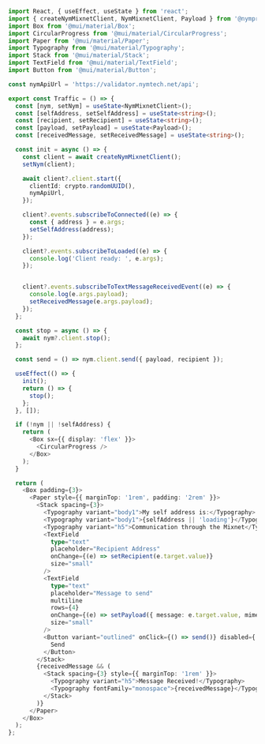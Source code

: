 ```ts copy filename="MixnetWASMClientExample.tsx"
import React, { useEffect, useState } from 'react';
import { createNymMixnetClient, NymMixnetClient, Payload } from '@nymproject/sdk-full-fat';
import Box from '@mui/material/Box';
import CircularProgress from '@mui/material/CircularProgress';
import Paper from '@mui/material/Paper';
import Typography from '@mui/material/Typography';
import Stack from '@mui/material/Stack';
import TextField from '@mui/material/TextField';
import Button from '@mui/material/Button';

const nymApiUrl = 'https://validator.nymtech.net/api';

export const Traffic = () => {
  const [nym, setNym] = useState<NymMixnetClient>();
  const [selfAddress, setSelfAddress] = useState<string>();
  const [recipient, setRecipient] = useState<string>();
  const [payload, setPayload] = useState<Payload>();
  const [receivedMessage, setReceivedMessage] = useState<string>();

  const init = async () => {
    const client = await createNymMixnetClient();
    setNym(client);

    await client?.client.start({
      clientId: crypto.randomUUID(),
      nymApiUrl,
    });

    client?.events.subscribeToConnected((e) => {
      const { address } = e.args;
      setSelfAddress(address);
    });

    client?.events.subscribeToLoaded((e) => {
      console.log('Client ready: ', e.args);
    });


    client?.events.subscribeToTextMessageReceivedEvent((e) => {
      console.log(e.args.payload);
      setReceivedMessage(e.args.payload);
    });
  };

  const stop = async () => {
    await nym?.client.stop();
  };

  const send = () => nym.client.send({ payload, recipient });

  useEffect(() => {
    init();
    return () => {
      stop();
    };
  }, []);

  if (!nym || !selfAddress) {
    return (
      <Box sx={{ display: 'flex' }}>
        <CircularProgress />
      </Box>
    );
  }

  return (
    <Box padding={3}>
      <Paper style={{ marginTop: '1rem', padding: '2rem' }}>
        <Stack spacing={3}>
          <Typography variant="body1">My self address is:</Typography>
          <Typography variant="body1">{selfAddress || 'loading'}</Typography>
          <Typography variant="h5">Communication through the Mixnet</Typography>
          <TextField
            type="text"
            placeholder="Recipient Address"
            onChange={(e) => setRecipient(e.target.value)}
            size="small"
          />
          <TextField
            type="text"
            placeholder="Message to send"
            multiline
            rows={4}
            onChange={(e) => setPayload({ message: e.target.value, mimeType: 'text/plain' })}
            size="small"
          />
          <Button variant="outlined" onClick={() => send()} disabled={!payload || !recipient} sx={{width: 'fit-content'}}>
            Send
          </Button>
        </Stack>
        {receivedMessage && (
          <Stack spacing={3} style={{ marginTop: '1rem' }}>
            <Typography variant="h5">Message Received!</Typography>
            <Typography fontFamily="monospace">{receivedMessage}</Typography>
          </Stack>
        )}
      </Paper>
    </Box>
  );
};
```
